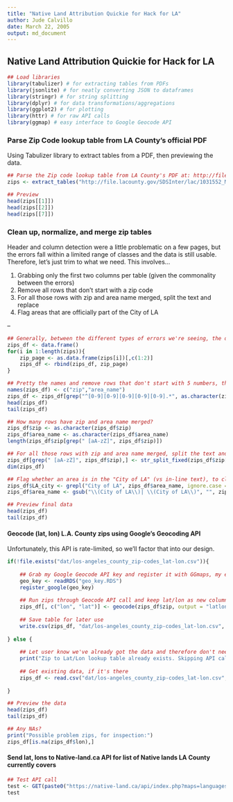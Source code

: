 ```yaml
---
title: "Native Land Attribution Quickie for Hack for LA"
author: Jude Calvillo
date: March 22, 2005
output: md_document
---
```


## Native Land Attribution Quickie for Hack for LA

```r
## Load libraries
library(tabulizer) # for extracting tables from PDFs
library(jsonlite) # for neatly converting JSON to dataframes
library(stringr) # for string splitting
library(dplyr) # for data transformations/aggregations
library(ggplot2) # for plotting
library(httr) # for raw API calls
library(ggmap) # easy interface to Google Geocode API
```

### Parse Zip Code lookup table from LA County's official PDF  
Using Tabulizer library to extract tables from a PDF, then previewing the data.  
```r

## Parse the Zip code lookup table from LA County's PDF at: http://file.lacounty.gov/SDSInter/lac/1031552_MasterZipCodes.pdf
zips <- extract_tables("http://file.lacounty.gov/SDSInter/lac/1031552_MasterZipCodes.pdf")

## Preview
head(zips[[1]])
head(zips[[2]])
head(zips[[7]])
```

### Clean up, normalize, and merge zip tables  
Header and column detection were a little problematic on a few pages, but the errors fall within a limited range of classes and the data is still usable. Therefore, let's just trim to what we need. This involves...  

1. Grabbing only the first two columns per table (given the commonality between the errors)  
2. Remove all rows that don't start with a zip code  
3. For all those rows with zip and area name merged, split the text and replace  
4. Flag areas that are officially part of the City of LA  

--  
```r

## Generally, between the different types of errors we're seeing, the data we need is in the first 2 columns of the listed matrices, so let's row bind the first two columns of all the matrices
zips_df <- data.frame()
for(i in 1:length(zips)){
    zip_page <- as.data.frame(zips[i])[,c(1:2)]
    zips_df <- rbind(zips_df, zip_page)
}

## Pretty the names and remove rows that don't start with 5 numbers, then preview
names(zips_df) <- c("zip","area_name")
zips_df <- zips_df[grep("^[0-9][0-9][0-9][0-9][0-9].*", as.character(zips_df$zip)),]
head(zips_df)
tail(zips_df)

## How many rows have zip and area name merged?
zips_df$zip <- as.character(zips_df$zip)
zips_df$area_name <- as.character(zips_df$area_name)
length(zips_df$zip[grep(" [aA-zZ]", zips_df$zip)])

## For all those rows with zip and area name merged, split the text and replace
zips_df[grep(" [aA-zZ]", zips_df$zip),] <- str_split_fixed(zips_df$zip[grep(" [aA-zZ]", zips_df$zip)], " ", n = 2)
dim(zips_df)

## Flag whether an area is in the "City of LA" (vs in-line text), to clean and lean things out
zips_df$LA_city <- grepl("City of LA", zips_df$area_name, ignore.case = T)
zips_df$area_name <- gsub("\\(City of LA\\)| \\(City of LA\\)", "", zips_df$area_name, ignore.case = T)

## Preview final data
head(zips_df)
tail(zips_df)

```

#### Geocode (lat, lon) L.A. County zips using Google's Geocoding API  
Unfortunately, this API is rate-limited, so we'll factor that into our design.  
```r
if(!file.exists("dat/los-angeles_county_zip-codes_lat-lon.csv")){
  
    ## Grab my Google Geocode API key and register it with GGmaps, my easy interface to Google Maps family of APIs
    geo_key <- readRDS("geo_key.RDS")
    register_google(geo_key)
    
    ## Run zips through Geocode API call and keep lat/lon as new column values per zip
    zips_df[, c("lon", "lat")] <- geocode(zips_df$zip, output = "latlon")
    
    ## Save table for later use
    write.csv(zips_df, "dat/los-angeles_county_zip-codes_lat-lon.csv", row.names = F)
    
} else {
  
    ## Let user know we've already got the data and therefore don't need to call the API
    print("Zip to Lat/Lon lookup table already exists. Skipping API call, then previewing data...")
  
    ## Get existing data, if it's there
    zips_df <- read.csv("dat/los-angeles_county_zip-codes_lat-lon.csv", stringsAsFactors = F)
  
}

## Preview the data
head(zips_df)
tail(zips_df)

## Any NAs?
print("Possible problem zips, for inspection:")
zips_df[is.na(zips_df$lon),]


```

#### Send lat, lons to Native-land.ca API for list of Native lands LA County currently covers  
```r
## Test API call
test <- GET(paste0("https://native-land.ca/api/index.php?maps=languages,territories?positions=", zips_df$lat[1], ",", zips_df$lon[1]))
test            
```

